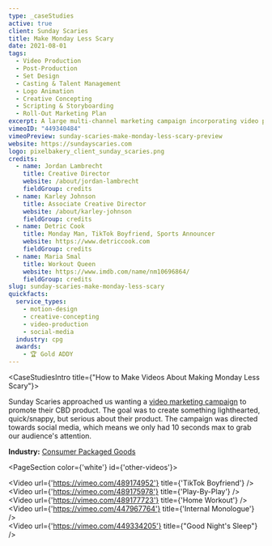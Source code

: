 ```yaml
---
type: _caseStudies
active: true
client: Sunday Scaries
title: Make Monday Less Scary
date: 2021-08-01
tags:
  - Video Production
  - Post-Production
  - Set Design
  - Casting & Talent Management
  - Logo Animation
  - Creative Concepting
  - Scripting & Storyboarding
  - Roll-Out Marketing Plan
excerpt: A large multi-channel marketing campaign incorporating video production and editing that promotes the benefits of CBD.
vimeoID: "449340484"
vimeoPreview: sunday-scaries-make-monday-less-scary-preview
website: https://sundayscaries.com
logo: pixelbakery_client_sunday_scaries.png
credits:
  - name: Jordan Lambrecht
    title: Creative Director
    website: /about/jordan-lambrecht
    fieldGroup: credits
  - name: Karley Johnson
    title: Associate Creative Director
    website: /about/karley-johnson
    fieldGroup: credits
  - name: Detric Cook
    title: Monday Man, TikTok Boyfriend, Sports Announcer
    website: https://www.detriccook.com
    fieldGroup: credits
  - name: Maria Smal
    title: Workout Queen
    website: https://www.imdb.com/name/nm10696864/
    fieldGroup: credits
slug: sunday-scaries-make-monday-less-scary
quickfacts:
  service_types:
    - motion-design
    - creative-concepting
    - video-production
    - social-media
  industry: cpg
  awards:
    - 🏆 Gold ADDY
---
```


<CaseStudiesIntro title={"How to Make Videos About Making Monday Less Scary"}>

Sunday Scaries approached us wanting a [video marketing campaign](/services/video-production) to promote their CBD product. The goal was to create something lighthearted, quick/snappy, but serious about their product. The campaign was directed towards social media, which means we only had 10 seconds max to grab our audience's attention.

**Industry:** [Consumer Packaged Goods](/industries/cpg-video-production)

</CaseStudiesIntro>

<PageSection color={'white'} id={'other-videos'}>
  <InnerWrapper>
    <div className='my-4'><Video url={'https://vimeo.com/489174952'} title={'TikTok Boyfriend'} /></div>
    <div className='my-4'><Video url={'https://vimeo.com/489175978'} title={'Play-By-Play'} /></div>
    <div className='my-4'><Video url={'https://vimeo.com/489177723'} title={'Home Workout'} /></div>
    <div className='my-4'><Video url={'https://vimeo.com/447967764'} title={'Internal Monologue'} /></div>
    <div className='my-4'><Video url={'https://vimeo.com/449334205'} title={"Good Night's Sleep"} /></div>
  </InnerWrapper>
</PageSection>
